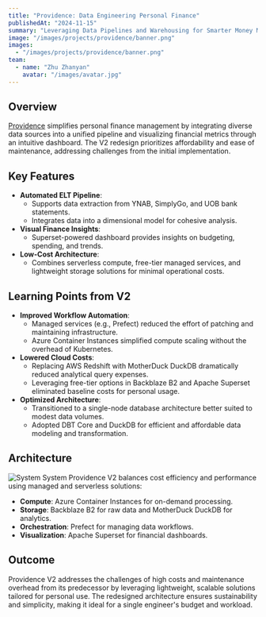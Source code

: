```yaml
---
title: "Providence: Data Engineering Personal Finance"
publishedAt: "2024-11-15"
summary: "Leveraging Data Pipelines and Warehousing for Smarter Money Management"
image: "/images/projects/providence/banner.png"
images:
  - "/images/projects/providence/banner.png"
team:
  - name: "Zhu Zhanyan"
    avatar: "/images/avatar.jpg"
---
```


## Overview

[Providence](https://github.com/mrzzy/providence) simplifies personal finance management by integrating diverse data sources into a unified pipeline and visualizing financial metrics through an intuitive dashboard. The V2 redesign prioritizes affordability and ease of maintenance, addressing challenges from the initial implementation.

## Key Features

- **Automated ELT Pipeline**:
  - Supports data extraction from YNAB, SimplyGo, and UOB bank statements.
  - Integrates data into a dimensional model for cohesive analysis.
- **Visual Finance Insights**:
  - Superset-powered dashboard provides insights on budgeting, spending, and trends.
- **Low-Cost Architecture**:
  - Combines serverless compute, free-tier managed services, and lightweight storage solutions for minimal operational costs.

## Learning Points from V2

- **Improved Workflow Automation**:
  - Managed services (e.g., Prefect) reduced the effort of patching and maintaining infrastructure.
  - Azure Container Instances simplified compute scaling without the overhead of Kubernetes.
- **Lowered Cloud Costs**:
  - Replacing AWS Redshift with MotherDuck DuckDB dramatically reduced analytical query expenses.
  - Leveraging free-tier options in Backblaze B2 and Apache Superset eliminated baseline costs for personal usage.
- **Optimized Architecture**:
  - Transitioned to a single-node database architecture better suited to modest data volumes.
  - Adopted DBT Core and DuckDB for efficient and affordable data modeling and transformation.

## Architecture

![System System](/images/projects/providence/images/system_design.png)
Providence V2 balances cost efficiency and performance using managed and serverless solutions:

- **Compute**: Azure Container Instances for on-demand processing.
- **Storage**: Backblaze B2 for raw data and MotherDuck DuckDB for analytics.
- **Orchestration**: Prefect for managing data workflows.
- **Visualization**: Apache Superset for financial dashboards.

## Outcome

Providence V2 addresses the challenges of high costs and maintenance overhead from its predecessor by leveraging lightweight, scalable solutions tailored for personal use. The redesigned architecture ensures sustainability and simplicity, making it ideal for a single engineer's budget and workload.
